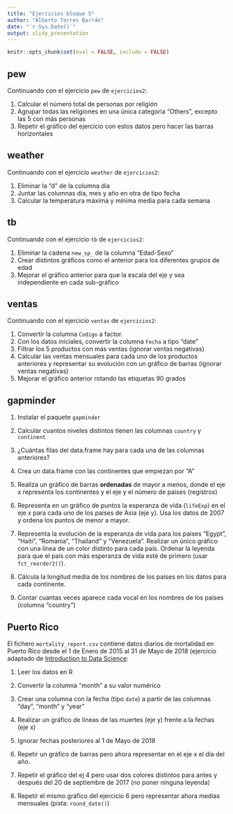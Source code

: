 ```yaml
---
title: "Ejercicios bloque 5"
author: "Alberto Torres Barrán"
date: "`r Sys.Date()`"
output: slidy_presentation
---
```


```r
knitr::opts_chunk$set(eval = FALSE, include = FALSE)
```

## pew

Continuando con el ejercicio `pew` de `ejercicios2`:

1. Calcular el número total de personas por religión
2. Agrupar todas las religiones en una única categoria "Others", excepto las 5 con más personas
3. Repetir el gráfico del ejercicio con estos datos pero hacer las barras horizontales

## weather

Continuando con el ejercicio `weather` de `ejercicios2`:

1. Eliminar la "d" de la columna dia
2. Juntar las columnas dia, mes y año en otra de tipo fecha
3. Calcular la temperatura máxima y mínima media para cada semana

## tb

Continuando con el ejercicio `tb` de `ejercicios2`:

1. Eliminar la cadena `new_sp_` de la columna "Edad-Sexo"
2. Crear distintos gráficos como el anterior para los diferentes grupos de edad
3. Mejorar el gráfico anterior para que la escala del eje y sea independiente en cada sub-gráfico

## ventas

Continuando con el ejercicio `ventas` de `ejercicios2`:

1. Convertir la columna `Codigo` a factor.
2. Con los datos iniciales, convertir la columna `Fecha` a tipo "date"
3. Filtrar los 5 productos con más ventas (ignorar ventas negativas)
4. Calcular las ventas mensuales para cada uno de los productos anteriores y representar su evolución con un gráfico de barras (ignorar ventas negativas)
5. Mejorar el gráfico anterior rotando las etiquetas 90 grados

## gapminder

  1. Instalar el paquete `gapminder`
  
  2. Calcular cuantos niveles distintos tienen las columnas `country` y `continent`
  
  3. ¿Cuántas filas del data.frame hay para cada una de las columnas anteriores?
  
  4. Crea un data.frame con las continentes que empiezan por "A"
  
  5. Realiza un gráfico de barras **ordenadas** de mayor a menos, donde el eje x representa los continentes y el eje y el número de paises (registros)
  
  6. Representa en un gráfico de puntos la esperanza de vida (`lifeExp`) en el eje x para cada uno de los paises de Asia (eje y). Usa los datos de 2007 y ordena los puntos de menor a mayor.

  7. Representa la evolución de la esperanza de vida para los paises "Egypt", "Haiti", "Romania", "Thailand" y "Venezuela". Realizar un único gráfico con una línea de un color distinto para cada país. Ordenar la leyenda para que el país con más esperanza de vida esté de primero (usar `fct_reorder2()`).
  
  8. Cálcula la longitud media de los nombres de los países en los datos para cada continente.
  
  9. Contar cuantas veces aparece cada vocal en los nombres de los paises (columna "country")
  
## Puerto Rico

El fichero `mortality_report.csv` contiene datos diarios de mortalidad en Puerto Rico desde el 1 de Enero de 2015 al 31 de Mayo de 2018 (ejercicio adaptado de [Introduction to Data Science](https://rafalab.github.io/dsbook/parsing-dates-and-times.html#exercises-42):

  1. Leer los datos en R

  2. Convertir la columna "month" a su valor numérico
  
  3. Crear una columna con la fecha (tipo `date`) a partir de las columnas "day", "month" y "year"
  
  4. Realizar un gráfico de líneas de las muertes (eje y) frente a la fechas (eje x)
  
  5. Ignorar fechas posteriores al 1 de Mayo de 2018 
  
  6. Repetir un gráfico de barras pero ahora representar en el eje x el día del año.
  
  7. Repetir el gráfico del ej 4 pero usar dos colores distintos para antes y después del 20 de septiembre de 2017 (no poner ninguna leyenda)
  
  8. Repetir el mismo gráfico del ejercicio 6 pero representar ahora medias mensuales (pista: `round_date()`)
  